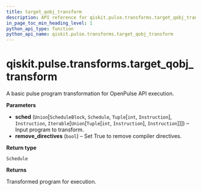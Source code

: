 ```yaml
---
title: target_qobj_transform
description: API reference for qiskit.pulse.transforms.target_qobj_transform
in_page_toc_min_heading_level: 1
python_api_type: function
python_api_name: qiskit.pulse.transforms.target_qobj_transform
---
```


# qiskit.pulse.transforms.target\_qobj\_transform

<Function id="qiskit.pulse.transforms.target_qobj_transform" name="target_qobj_transform" isDedicatedPage={true} github="https://github.com/qiskit/qiskit/tree/stable/0.20/qiskit/pulse/transforms/base_transforms.py" signature="target_qobj_transform(sched, remove_directives=True)">
  A basic pulse program transformation for OpenPulse API execution.

  **Parameters**

  *   **sched** (`Union`\[`ScheduleBlock`, `Schedule`, `Tuple`\[`int`, `Instruction`], `Instruction`, `Iterable`\[`Union`\[`Tuple`\[`int`, `Instruction`], `Instruction`]]]) – Input program to transform.
  *   **remove\_directives** (`bool`) – Set True to remove compiler directives.

  **Return type**

  `Schedule`

  **Returns**

  Transformed program for execution.
</Function>

